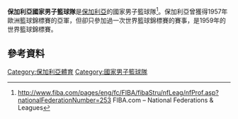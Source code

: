 '''保加利亞國家男子籃球隊'''是[[保加利亞|保加利亞]]的國家男子籃球隊<ref>http://www.fiba.com/pages/eng/fc/FIBA/fibaStru/nfLeag/nfProf.asp?nationalFederationNumber=253 {{Wayback|url=http://www.fiba.com/pages/eng/fc/FIBA/fibaStru/nfLeag/nfProf.asp?nationalFederationNumber=253 |date=20150924175532 }} FIBA.com – National Federations & Leagues</ref>。保加利亞曾獲得1957年歐洲籃球錦標賽的亞軍，但卻只參加過一次世界籃球錦標賽的賽事，是1959年的世界籃球錦標賽。
==參考資料==
{{Reflist}}
[[Category:保加利亞體育|Category:保加利亞體育]]
[[Category:國家男子籃球隊|Category:國家男子籃球隊]]
